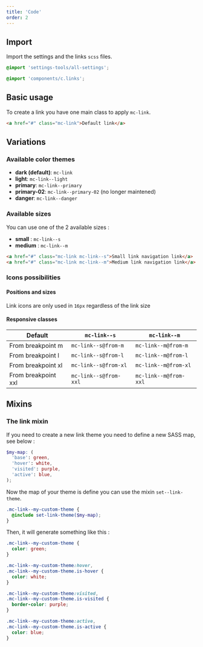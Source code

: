 ```yaml
---
title: 'Code'
order: 2
---
```


## Import

Import the settings and the links `scss` files.

```scss
@import 'settings-tools/all-settings';

@import 'components/c.links';
```

## Basic usage

To create a link you have one main class to apply `mc-link`.

```html
<a href="#" class="mc-link">Default link</a>
```

## Variations

### Available color themes

- **dark (default)**: `mc-link`
- **light**: `mc-link--light`
- **primary**: `mc-link--primary`
- **primary-02**: `mc-link--primary-02` (no longer maintened)
- **danger**: `mc-link--danger`

<Story id="action-link--all-variations" />

### Available sizes

You can use one of the 2 available sizes :

- **small** : `mc-link--s`
- **medium** : `mc-link--m`

```html
<a href="#" class="mc-link mc-link--s">Small link navigation link</a>
<a href="#" class="mc-link mc-link--m">Medium link navigation link</a>
```

<Story id="action-link--sizes" />

### Icons possibilities

#### Positions and sizes

Link icons are only used in `16px` regardless of the link size

<Story id="action-link--with-icon-right" />

<Story id="action-link--with-icon-left" />

#### Responsive classes

| Default             | `mc-link--s`          | `mc-link--m`          |
| ------------------- | --------------------- | --------------------- |
| From breakpoint m   | `mc-link--s@from-m`   | `mc-link--m@from-m`   |
| From breakpoint l   | `mc-link--s@from-l`   | `mc-link--m@from-l`   |
| From breakpoint xl  | `mc-link--s@from-xl`  | `mc-link--m@from-xl`  |
| From breakpoint xxl | `mc-link--s@from-xxl` | `mc-link--m@from-xxl` |

## Mixins

### The link mixin

If you need to create a new link theme you need to define a new SASS map, see below :

```scss
$my-map: (
  'base': green,
  'hover': white,
  'visited': purple,
  'active': blue,
);
```

Now the map of your theme is define you can use the mixin `set--link-theme`.

```scss
.mc-link--my-custom-theme {
  @include set-link-theme($my-map);
}
```

Then, it will generate something like this :

```scss
.mc-link--my-custom-theme {
  color: green;
}

.mc-link--my-custom-theme:hover,
.mc-link--my-custom-theme.is-hover {
  color: white;
}

.mc-link--my-custom-theme:visited,
.mc-link--my-custom-theme.is-visited {
  border-color: purple;
}

.mc-link--my-custom-theme:active,
.mc-link--my-custom-theme.is-active {
  color: blue;
}
```
